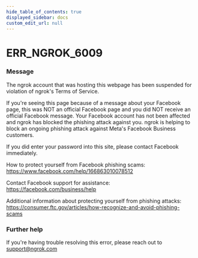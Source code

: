 ```yaml
---
hide_table_of_contents: true
displayed_sidebar: docs
custom_edit_url: null
---
```



# ERR_NGROK_6009

### Message

The ngrok account that was hosting this webpage has been suspended for violation of ngrok's Terms of Service.

If you're seeing this page because of a message about your Facebook page, this was NOT an official Facebook page and you did NOT receive an official Facebook message. Your Facebook account has not been affected and ngrok has blocked the phishing attack against you. ngrok is helping to block an ongoing phishing attack against Meta's Facebook Business customers.

If you did enter your password into this site, please contact Facebook immediately.

How to protect yourself from Facebook phishing scams:
https://www.facebook.com/help/166863010078512

Contact Facebook support for assistance:
https://facebook.com/business/help

Additional information about protecting yourself from phishing attacks:
https://consumer.ftc.gov/articles/how-recognize-and-avoid-phishing-scams

### Further help

If you're having trouble resolving this error, please reach out to [support@ngrok.com](mailto:support@ngrok.com?subject=Help%20with%20ERR_NGROK_6009)

<ErrorDetails error="err_ngrok_6009" />
